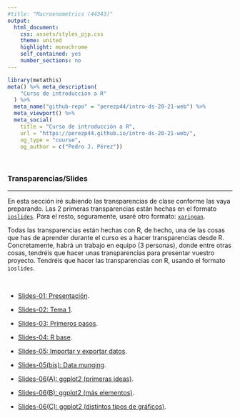 ```yaml
---
#title: "Macroenometrics (44343)"
output:
  html_document:
    css: assets/styles_pjp.css
    theme: united
    highlight: monochrome 
    self_contained: yes
    number_sections: no
---
```



```r
library(metathis)
meta() %>% meta_description(
    "Curso de introduccion a R"
  ) %>% 
  meta_name("github-repo" = "perezp44/intro-ds-20-21-web") %>% 
  meta_viewport() %>% 
  meta_social(
    title = "Curso de introducción a R",
    url = "https://perezp44.github.io/intro-ds-20-21-web/",
    og_type = "course",
    og_author = c("Pedro J. Pérez"))
```


<br>

### Transparencias/Slides

-------------------

En esta sección iré subiendo las transparencias de clase conforme las vaya preparando. Las 2 primeras transparencias están hechas en el formato [`ioslides`](https://bookdown.org/yihui/rmarkdown/ioslides-presentation.html){target="_blank"}. Para el resto, seguramente, usaré otro formato: [`xaringan`](https://bookdown.org/yihui/rmarkdown/xaringan.html){target="_blank"}.

Todas las transparencias están hechas con R, de hecho, una de las cosas que has de aprender durante el curso es a hacer transparencias desde R. Concretamente, habrá un trabajo en equipo (3 personas), donde entre otras cosas, tendréis que hacer unas transparencias para presentar vuestro proyecto. Tendréis que hacer las transparencias con R, usando el formato `ioslides`. 



<br>

- [Slides-01: Presentación](./slides/ss_01_presentacion/ss_01_presentacion-curso.html){target="_blank"}.

- [Slides-02: Tema 1](./slides/ss_02_tema-1/ss_02_tema-1.html){target="_blank"}.

- [Slides-03: Primeros pasos](./slides/ss_03_inicio-curso/ss_03_primeros-pasos.html){target="_blank"}.

- [Slides-04: R base](./slides/ss_04_R-base-01/ss_04_R-base-01.html){target="_blank"}.

- [Slides-05: Importar y exportar datos](./slides/ss_05_cargar-datos/ss_05_cargar-datos.html){target="_blank"}.

- [Slides-05(bis): Data munging](./slides/ss_05_data-munging/ss_05_data-munging.html){target="_blank"}.

- [Slides-06(A): ggplot2 (primeras ideas)](./slides/ss_06_ggplot2/ss_06_ggplot2_A.html){target="_blank"}.

- [Slides-06(B): ggplot2 (más elementos)](./slides/ss_06_ggplot2/ss_06_ggplot2_B.html){target="_blank"}.

- [Slides-06(C): ggplot2 (distintos tipos de gráficos)](./slides/ss_06_ggplot2/ss_06_ggplot2_C.html){target="_blank"}.


<br><br><br>

